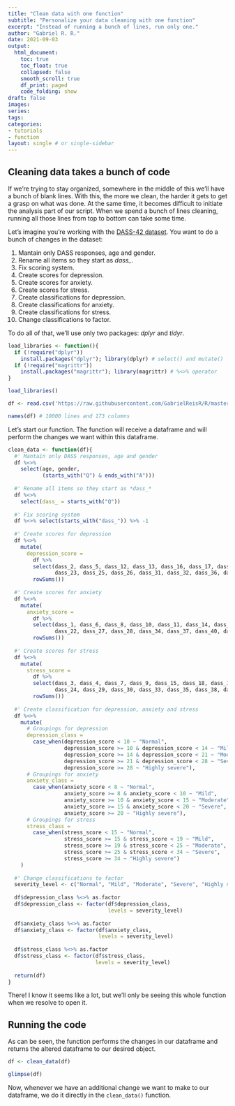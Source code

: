 ```yaml
---
title: "Clean data with one function"
subtitle: "Personalize your data cleaning with one function"
excerpt: "Instead of running a bunch of lines, run only one."
author: "Gabriel R. R."
date: 2021-09-03
output: 
  html_document:
    toc: true
    toc_float: true
    collapsed: false
    smooth_scroll: true
    df_print: paged
    code_folding: show
draft: false
images:
series:
tags:
categories:
- tutorials
- function
layout: single # or single-sidebar
---
```

## Cleaning data takes a bunch of code

If we're trying to stay organized, somewhere in the middle of this we'll have
a bunch of blank lines. With this, the more we clean, the harder it gets to get
a grasp on what was done. At the same time, it becomes difficult to initiate the
analysis part of our script. When we spend a bunch of lines cleaning, running
all those lines from top to bottom can take some time.

Let's imagine you're working with the
[DASS-42 dataset](https://www.kaggle.com/lucasgreenwell/depression-anxiety-stress-scales-responses).
You want to do a bunch of changes in the dataset:

1. Mantain only DASS responses, age and gender.
2. Rename all items so they start as *dass_*.
3. Fix scoring system.
4. Create scores for depression.
5. Create scores for anxiety.
6. Create scores for stress.
7. Create classifications for depression.
8. Create classifications for anxiety.
9. Create classifications for stress.
10. Change classifications to factor.

To do all of that, we'll use only two packages: *dplyr* and *tidyr*.

```r
load_libraries <- function(){
  if (!require("dplyr"))
    install.packages("dplyr"); library(dplyr) # select() and mutate()
  if (!require("magrittr"))
    install.packages("magrittr"); library(magrittr) # %<>% operator
}

load_libraries()

df <- read.csv('https://raw.githubusercontent.com/GabrielReisR/R/master/estrutura%20de%20dados/dados/dass42_brief.csv')[-1]

names(df) # 10000 lines and 173 columns
```


Let's start our function. The function will receive a dataframe and will 
perform the changes we want within this dataframe.

```r
clean_data <- function(df){
  #' Mantain only DASS responses, age and gender
  df %<>%
    select(age, gender,
           (starts_with("Q") & ends_with("A")))
  
  #' Rename all items so they start as *dass_*
  df %<>%
    select(dass_ = starts_with("Q"))
  
  #' Fix scoring system
  df %<>% select(starts_with("dass_")) %>% -1
  
  #' Create scores for depression
  df %<>%
    mutate(
      depression_score =
        df %>%
        select(dass_2, dass_5, dass_12, dass_13, dass_16, dass_17, dass_20,
               dass_23, dass_25, dass_26, dass_31, dass_32, dass_36, dass_41) %>% 
        rowSums())
  
  #' Create scores for anxiety
  df %<>%
    mutate(
      anxiety_score =
        df %>%
        select(dass_1, dass_6, dass_8, dass_10, dass_11, dass_14, dass_21,
               dass_22, dass_27, dass_28, dass_34, dass_37, dass_40, dass_42) %>% 
        rowSums())
  
  #' Create scores for stress
  df %<>%
    mutate(
      stress_score =
        df %>%
        select(dass_3, dass_4, dass_7, dass_9, dass_15, dass_18, dass_19,
               dass_24, dass_29, dass_30, dass_33, dass_35, dass_38, dass_39) %>% 
        rowSums())
  
  #' Create classification for depression, anxiety and stress
  df %<>%
    mutate(
      # Groupings for depression
      depression_class = 
        case_when(depression_score < 10 ~ "Normal",
                  depression_score >= 10 & depression_score < 14 ~ "Mild",
                  depression_score >= 14 & depression_score < 21 ~ "Moderate",
                  depression_score >= 21 & depression_score < 28 ~ "Severe",
                  depression_score >= 28 ~ "Highly severe"),
      # Groupings for anxiety
      anxiety_class = 
        case_when(anxiety_score < 8 ~ "Normal",
                  anxiety_score >= 8 & anxiety_score < 10 ~ "Mild",
                  anxiety_score >= 10 & anxiety_score < 15 ~ "Moderate",
                  anxiety_score >= 15 & anxiety_score < 20 ~ "Severe",
                  anxiety_score >= 20 ~ "Highly severe"),
      # Groupings for stress
      stress_class = 
        case_when(stress_score < 15 ~ "Normal",
                  stress_score >= 15 & stress_score < 19 ~ "Mild",
                  stress_score >= 19 & stress_score < 25 ~ "Moderate",
                  stress_score >= 25 & stress_score < 34 ~ "Severe",
                  stress_score >= 34 ~ "Highly severe")
    )
  
  #' Change classifications to factor
  severity_level <- c("Normal", "Mild", "Moderate", "Severe", "Highly severe")
  
  df$depression_class %<>% as.factor
  df$depression_class <- factor(df$depression_class,
                                levels = severity_level)
  
  df$anxiety_class %<>% as.factor
  df$anxiety_class <- factor(df$anxiety_class,
                             levels = severity_level)
  
  df$stress_class %<>% as.factor
  df$stress_class <- factor(df$stress_class,
                            levels = severity_level)
  
  return(df)
}
```

There! I know it seems like a lot, but we'll only be seeing this whole function
when we resolve to open it.

## Running the code
As can be seen, the function performs the changes in our dataframe and returns
the altered dataframe to our desired object.

```r
df <- clean_data(df)

glimpse(df)
```

Now, whenever we have an additional change we want to make to our dataframe, we
do it directly in the `clean_data()` function.
